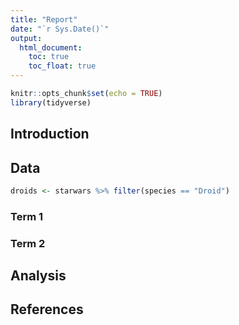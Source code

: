 ```yaml
---
title: "Report"
date: "`r Sys.Date()`"
output: 
  html_document:
    toc: true
    toc_float: true
---
```


```r
knitr::opts_chunk$set(echo = TRUE)
library(tidyverse)
```

## Introduction

## Data

```r
droids <- starwars %>% filter(species == "Droid")
```


### Term 1

### Term 2

## Analysis

## References
